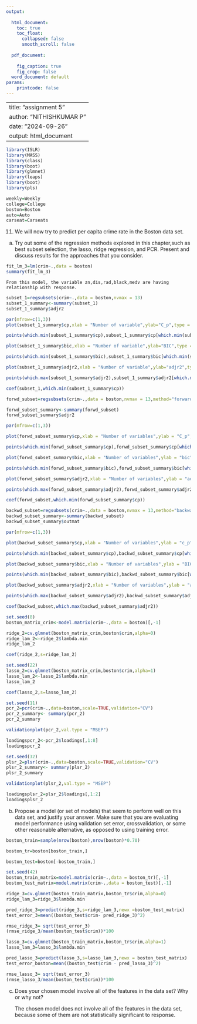 ---
output:
  
  html_document:
    toc: true
    toc_float:
      collapsed: false
      smooth_scroll: false
        
  pdf_document:
    
    fig_caption: true
    fig_crop: false
  word_document: default
params:
    printcode: false
---
---
title: "assignment 5"
author: "NITHISHKUMAR P"
date: "2024-09-26"
output: html_document
---

```{r}
library(ISLR)
library(MASS)
library(class)
library(boot)
library(glmnet)
library(leaps)
library(boot)
library(pls)
```

```{r}
weekly=Weekly
college=College
boston=Boston
auto=Auto
carseat=Carseats
```


11) We will now try to predict per capita crime rate in the Boston data set.

a) Try out some of the regression methods explored in this chapter,such as best subset selection, the lasso, ridge regression, and PCR. Present and discuss results for the approaches that you consider.

```{r}
fit_lm_3=lm(crim~.,data = boston)
summary(fit_lm_3)
```
    From this model, the variable zn,dis,rad,black,medv are having relationship with response.

```{r}
subset_1=regsubsets(crim~.,data = boston,nvmax = 13)
subset_1_summary<-summary(subset_1)
subset_1_summary$adjr2
```
```{r}
par(mfrow=c(1,3))
plot(subset_1_summary$cp,xlab = "Number of variable",ylab="C_p",type = "l")

points(which.min(subset_1_summary$cp),subset_1_summary$cp[which.min(subset_1_summary$cp)],col="blue",cex=3,pch=20)

plot(subset_1_summary$bic,xlab = "Number of variable",ylab="BIC",type = "l")

points(which.min(subset_1_summary$bic),subset_1_summary$bic[which.min(subset_1_summary$bic)],col="blue",cex=3,pch=20)

plot(subset_1_summary$adjr2,xlab = "Number of variable",ylab="adjr2",type = "l")

points(which.max(subset_1_summary$adjr2),subset_1_summary$adjr2[which.max(subset_1_summary$adjr2)],col="blue",cex=3,pch=20)
```
```{r}
coef(subset_1,which.min(subset_1_summary$cp))
```
```{r}
forwd_subset=regsubsets(crim~.,data = boston,nvmax = 13,method="forward")

forwd_subset_summary<-summary(forwd_subset)
forwd_subset_summary$adjr2
```
```{r}
par(mfrow=c(1,3))

plot(forwd_subset_summary$cp,xlab = "Number of variables",ylab = "C_p",type = "l")

points(which.min(forwd_subset_summary$cp),forwd_subset_summary$cp[which.min(forwd_subset_summary$cp)],col="red",cex=2,pch=20)

plot(forwd_subset_summary$bic,xlab = "Number of variables",ylab = "bic",type = "l")

points(which.min(forwd_subset_summary$bic),forwd_subset_summary$bic[which.min(forwd_subset_summary$bic)],col="red",cex=2,pch=20)

plot(forwd_subset_summary$adjr2,xlab = "Number of variables",ylab = "adjr2",type = "l")

points(which.max(forwd_subset_summary$adjr2),forwd_subset_summary$adjr2[which.max(forwd_subset_summary$adjr2)],col="red",cex=2,pch=20)
```
```{r}
coef(forwd_subset,which.min(forwd_subset_summary$cp))
```
```{r}
backwd_subset=regsubsets(crim~.,data = boston,nvmax = 13,method="backward")
backwd_subset_summary<-summary(backwd_subset)
backwd_subset_summary$outmat
```
```{r}
par(mfrow=c(1,3))

plot(backwd_subset_summary$cp,xlab = "Number of variables",ylab = "c_p",type = "l")

points(which.min(backwd_subset_summary$cp),backwd_subset_summary$cp[which.min(backwd_subset_summary$cp)],col="green",cex=3,pch=20)

plot(backwd_subset_summary$bic,xlab = "Number of variables",ylab = "BIC",type = "l")

points(which.min(backwd_subset_summary$bic),backwd_subset_summary$bic[which.min(backwd_subset_summary$bic)],col="green",cex=3,pch=20)

plot(backwd_subset_summary$adjr2,xlab = "Number of variables",ylab = "adjr2",type = "l")

points(which.max(backwd_subset_summary$adjr2),backwd_subset_summary$adjr2[which.max(backwd_subset_summary$adjr2)],col="green",cex=3,pch=20)
```
```{r}
coef(backwd_subset,which.max(backwd_subset_summary$adjr2))
```
```{r}
set.seed(8)
boston_matrix_crim<-model.matrix(crim~.,data = boston)[,-1]
```

```{r}
ridge_2=cv.glmnet(boston_matrix_crim,boston$crim,alpha=0)
ridge_lam_2<-ridge_2$lambda.min
ridge_lam_2
```
```{r}
coef(ridge_2,s=ridge_lam_2)
```
```{r}
set.seed(22)
lasso_2=cv.glmnet(boston_matrix_crim,boston$crim,alpha=1)
lasso_lam_2<-lasso_2$lambda.min
lasso_lam_2
```
```{r}
coef(lasso_2,s=lasso_lam_2)
```
```{r}
set.seed(11)
pcr_2=pcr(crim~.,data=boston,scale=TRUE,validation="CV")
pcr_2_summary<- summary(pcr_2)
pcr_2_summary
```
```{r}
validationplot(pcr_2,val.type = "MSEP")
```
```{r}
loadingspcr_2<-pcr_2$loadings[,1:8]
loadingspcr_2
```
```{r}
set.seed(32)
plsr_2=plsr(crim~.,data=boston,scale=TRUE,validation="CV")
plsr_2_summary<- summary(plsr_2)
plsr_2_summary
```

```{r}
validationplot(plsr_2,val.type = "MSEP")
```
```{r}
loadingsplsr_2=plsr_2$loadings[,1:2]
loadingsplsr_2
```
b) Propose a model (or set of models) that seem to perform well on this data set, and justify your answer. Make sure that you are
evaluating model performance using validation set error, crossvalidation, or some other reasonable alternative, as opposed to
using training error.

```{r}
boston_train=sample(nrow(boston),nrow(boston)*0.70)
```

```{r}
boston_tr=boston[boston_train,]
```
```{r}
boston_test=boston[-boston_train,]
```

```{r}
set.seed(42)
boston_train_matrix=model.matrix(crim~.,data = boston_tr)[,-1]
boston_test_matrix=model.matrix(crim~.,data = boston_test)[,-1]
```

```{r}
ridge_3=cv.glmnet(boston_train_matrix,boston_tr$crim,alpha=0)
ridge_lam_3=ridge_3$lambda.min
```

```{r}
pred_ridge_3=predict(ridge_3,s=ridge_lam_3,newx =boston_test_matrix)
test_error_3=mean((boston_test$crim- pred_ridge_3)^2)
```
```{r}
rmse_ridge_3= sqrt(test_error_3)
(rmse_ridge_3/mean(boston_test$crim))*100
```
```{r}
lasso_3=cv.glmnet(boston_train_matrix,boston_tr$crim,alpha=1)
lasso_lam_3=lasso_3$lambda.min
```
```{r}
pred_lasso_3=predict(lasso_3,s=lasso_lam_3,newx = boston_test_matrix)
test_error_boston=mean((boston_test$crim - pred_lasso_3)^2)
```
```{r}
rmse_lasso_3= sqrt(test_error_3)
(rmse_lasso_3/mean(boston_test$crim))*100
```
c) Does your chosen model involve all of the features in the data set? Why or why not?
  
    The chosen model does not involve all of the features in the data set, because some of them are not statistically significant to response.

